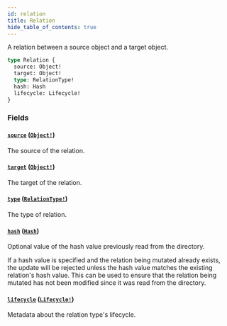```yaml
---
id: relation
title: Relation
hide_table_of_contents: true
---
```



A relation between a source object and a target object.

```graphql
type Relation {
  source: Object!
  target: Object!
  type: RelationType!
  hash: Hash
  lifecycle: Lifecycle!
}
```


### Fields

#### [`source`](#) ([`Object!`](/docs/directory-api-reference/schema/objects/objects/object))

The source of the relation.


#### [`target`](#) ([`Object!`](/docs/directory-api-reference/schema/objects/objects/object))

The target of the relation.


#### [`type`](#) ([`RelationType!`](/docs/directory-api-reference/schema/relation-types/objects/relation-type))

The type of relation.


#### [`hash`](#) ([`Hash`](/docs/directory-api-reference/schema/common/scalars/hash))

Optional value of the hash value previously read from the directory.

If a hash value is specified and the relation being mutated already exists, the update will be rejected unless the hash
value matches the existing relation's hash value.
This can be used to ensure that the relation being mutated has not been modified since it was read from the directory.


#### [`lifecycle`](#) ([`Lifecycle!`](/docs/directory-api-reference/schema/common/objects/lifecycle))

Metadata about the relation type's lifecycle.




